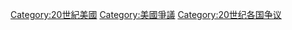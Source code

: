 [[Category:20世紀美國|Category:20世紀美國]]
[[Category:美國爭議|Category:美國爭議]]
[[Category:20世纪各国争议|Category:20世纪各国争议]]